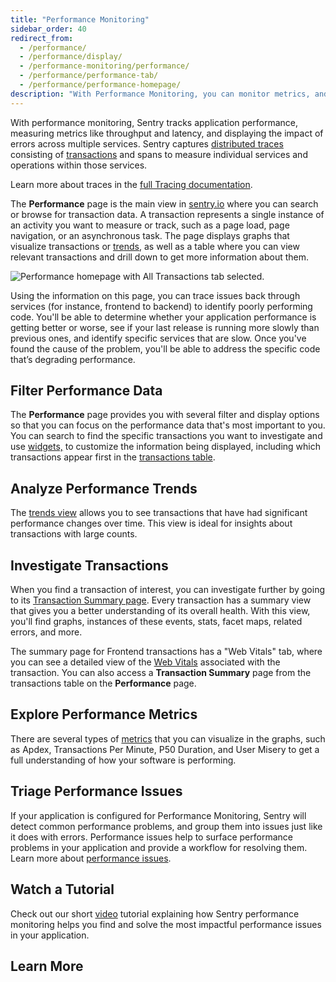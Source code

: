 ```yaml
---
title: "Performance Monitoring"
sidebar_order: 40
redirect_from:
  - /performance/
  - /performance/display/
  - /performance-monitoring/performance/
  - /performance/performance-tab/
  - /performance/performance-homepage/
description: "With Performance Monitoring, you can monitor metrics, and quickly identify & fix errors, while ensuring your application continues to perform at its best."
---
```


With performance monitoring, Sentry tracks application performance, measuring metrics like throughput and latency, and displaying the impact of errors across multiple services. Sentry captures [distributed traces](/product/sentry-basics/tracing/distributed-tracing/) consisting of [transactions](/product/performance/transaction-summary/#what-is-a-transaction) and spans to measure individual services and operations within those services.

<Note>

Learn more about traces in the [full Tracing documentation](/product/sentry-basics/tracing/).

</Note>

The **Performance** page is the main view in [sentry.io](https://sentry.io) where you can search or browse for transaction data. A transaction represents a single instance of an activity you want to measure or track, such as a page load, page navigation, or an asynchronous task. The page displays graphs that visualize transactions or [trends](/product/performance/trends/), as well as a table where you can view relevant transactions and drill down to get more information about them.

![Performance homepage with All Transactions tab selected.](01_full_widget_all.png)

Using the information on this page, you can trace issues back through services (for instance, frontend to backend) to identify poorly performing code. You'll be able to determine whether your application performance is getting better or worse, see if your last release is running more slowly than previous ones, and identify specific services that are slow. Once you've found the cause of the problem, you'll be able to address the specific code that’s degrading performance.

## Filter Performance Data

The **Performance** page provides you with several filter and display options so that you can focus on the performance data that's most important to you. You can search to find the specific transactions you want to investigate and use [widgets,](/product/performance/filters-display/#widgets) to customize the information being displayed, including which transactions appear first in the [transactions table](/product/performance/filters-display/#transaction-table).

## Analyze Performance Trends

The [trends view](/product/performance/trends/) allows you to see transactions that have had significant performance changes over time. This view is ideal for insights about transactions with large counts.

## Investigate Transactions

When you find a transaction of interest, you can investigate further by going to its [Transaction Summary page](/product/performance/transaction-summary). Every transaction has a summary view that gives you a better understanding of its overall health. With this view, you'll find graphs, instances of these events, stats, facet maps, related errors, and more.

The summary page for Frontend transactions has a "Web Vitals" tab, where you can see a detailed view of the [Web Vitals](/product/performance/web-vitals/) associated with the transaction. You can also access a **Transaction Summary** page from the transactions table on the **Performance** page.

## Explore Performance Metrics

There are several types of [metrics](/product/performance/metrics/) that you can visualize in the graphs, such as Apdex, Transactions Per Minute, P50 Duration, and User Misery to get a full understanding of how your software is performing.

## Triage Performance Issues

If your application is configured for Performance Monitoring, Sentry will detect common performance problems, and group them into issues just like it does with errors. Performance issues help to surface performance problems in your application and provide a workflow for resolving them. Learn more about [performance issues](/product/issues/issue-details/performance-issues/).

## Watch a Tutorial

Check out our short [video](/product/performance/performance-video/) tutorial explaining how Sentry performance monitoring helps you find and solve the most impactful performance issues in your application.

## Learn More

<PageGrid />
